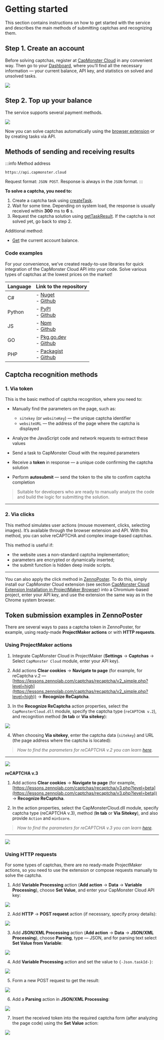 ﻿---
sidebar_position: 1
# id: my-home-doc
# slug: /
---


<ArticleHead slug="getting-start" />

# Getting started

This section contains instructions on how to get started with the service and describes the main methods of submitting captchas and recognizing them.

## Step 1. Create an account

Before solving captchas, register at [CapMonster Cloud](https://capmonster.cloud/) in any convenient way. Then go to your [Dashboard](https://capmonster.cloud/Dashboard), where you’ll find all the necessary information — your current balance, API key, and statistics on solved and unsolved tasks.

![](./images/dashboard.png)

## Step 2. Top up your balance

The service supports several payment methods.

![](./images/payment.png)

Now you can solve captchas automatically using the [browser extension](../docs/extension) or by creating tasks via API.

## Methods of sending and receiving results

:::info Method address
```http
https://api.capmonster.cloud
```
Request format: `JSON POST`.
Response is always in the `JSON` format.
:::

**To solve a captcha, you need to:**

1. Create a captcha task using [createTask](api/methods/create-task.md).
2. Wait for some time. Depending on system load, the response is usually received within **300** ms to **6** s.
3. Request the captcha solution using [getTaskResult](api/methods/get-task-result.md). If the captcha is not solved yet, go back to step 2.

Additional method:

* [Get](api/methods/get-balance.md) the current account balance.

### Code examples

For your convenience, we’ve created ready-to-use libraries for quick integration of the CapMonster Cloud API into your code. Solve various types of captchas at the lowest prices on the market!

|**Language**|**Link to the repository**|
| :- | :- | 
|С#|- [Nuget](https://www.nuget.org/packages/Zennolab.CapMonsterCloud.Client)<br /> - [Github](https://github.com/ZennoLab/capmonstercloud-client-dotnet) |
|Python|- [PyPl](https://pypi.org/project/capmonstercloudclient/)<br /> - [Github](https://github.com/ZennoLab/capmonstercloud-client-python)|
|JS|- [Npm](https://www.npmjs.com/package/@zennolab_com/capmonstercloud-client)<br /> - [Github](https://github.com/ZennoLab/capmonstercloud-client-js)|
|GO|- [Pkg.go.dev](https://pkg.go.dev/github.com/ZennoLab/capmonstercloud-client-go)<br /> - [Github](https://github.com/ZennoLab/capmonstercloud-client-go)|
|PHP|- [Packagist](https://packagist.org/packages/zennolab/capmonstercloud.client)<br /> - [Github](https://github.com/ZennoLab/capmonstercloud-client-php)|

## Captcha recognition methods

### 1. Via token

This is the basic method of captcha recognition, where you need to:

* Manually find the parameters on the page, such as:

  * `sitekey` (or `websiteKey`) — the unique captcha identifier
  * `websiteURL` — the address of the page where the captcha is displayed
* Analyze the JavaScript code and network requests to extract these values
* Send a task to CapMonster Cloud with the required parameters
* Receive a **token** in response — a unique code confirming the captcha solution
* Perform **autosubmit** — send the token to the site to confirm captcha completion

> Suitable for developers who are ready to manually analyze the code and build the logic for submitting the solution.

---

### 2. Via clicks

This method simulates user actions (mouse movement, clicks, selecting images). It’s available through the browser extension and API. With this method, you can solve reCAPTCHA and complex image-based captchas.

This method is useful if:

* the website uses a non-standard captcha implementation;
* parameters are encrypted or dynamically inserted;
* the submit function is hidden deep inside scripts.

---

You can also apply the click method in [ZennoPoster](https://zennolab.com/en/products/zennoposter/). To do this, simply install our CapMonster Cloud extension (see section [CapMonster Cloud Extension Installation in ProjectMaker Browser](extension/install-instruction.md)) into a Chromium-based project, enter your API key, and use the extension the same way as in the Chrome system browser.

## Token submission examples in ZennoPoster

There are several ways to pass a captcha token in ZennoPoster, for example, using ready-made **ProjectMaker actions** or with **HTTP requests**.

### Using ProjectMaker actions

1. Integrate CapMonster Cloud in ProjectMaker (**Settings** → **Captchas** → Select `CapMonster Cloud` module, enter your API key).

2. Add actions **Clear cookies** → **Navigate to page** (for example, for reCaptcha v.2 — [https://lessons.zennolab.com/captchas/recaptcha/v2_simple.php?level=high](https://lessons.zennolab.com/captchas/recaptcha/v2_simple.php?level=high)) → **Recognize ReCaptcha**.

3. In the **Recognize ReCaptcha** action properties, select the `CapMonsterCloud.dll` module, specify the captcha type (`reCAPTCHA v.2`), and recognition method (**In tab** or **Via sitekey**):

![](./images/getting-started-1.png)

4. When choosing **Via sitekey**, enter the captcha data (`sitekey`) and URL (the page address where the captcha is located):

> *How to find the parameters for reCAPTCHA v.2 you can learn [here](./captchas/no-captcha-task#how-to-find-all-required-parameters-to-create-a-task).*

---

![](./images/getting-started-2.png)

**reCAPTCHA v.3**

1. Add actions **Clear cookies** → **Navigate to page** (for example, [https://lessons.zennolab.com/captchas/recaptcha/v3.php?level=beta](https://lessons.zennolab.com/captchas/recaptcha/v3.php?level=beta)) → **Recognize ReCaptcha**.

2. In the action properties, select the CapMonsterCloud.dll module, specify captcha type (reCAPTCHA v.3), method (**In tab** or **Via Sitekey**), and also provide `Action` and `minScore`.

> *How to find the parameters for reCAPTCHA v.3 you can learn [here](./captchas/recaptcha-v3-task#how-to-find-all-required-parameters-to-create-a-task).*

---

![](./images/getting-started-3.png)

<!-- ### hCaptcha

1. Add the “Recognize hCaptcha” action into your project after navigating to the page with the captcha;

2. In the “Recognize hCaptcha” action properties, choose the method (In tab or Via Sitekey). If using Sitekey, enter the sitekey and captcha page URL:

![](./images/getting-started-4.png) -->

### Using HTTP requests

For some types of captchas, there are no ready-made ProjectMaker actions, so you need to use the extension or compose requests manually to solve the captcha.

1. Add **Variable Processing** action (**Add action** → **Data** → **Variable Processing**), choose **Set Value**, and enter your CapMonster Cloud API key:

![](./images/getting-started-5.png)

2. Add **HTTP** → **POST request** action (if necessary, specify proxy details):

![](./images/getting-started-6.png)

3. Add **JSON/XML Processing** action (**Add action** → **Data** → **JSON/XML Processing**), choose **Parsing**, type — JSON, and for parsing text select **Set Value from Variable**:

![](./images/getting-started-7.png)

4. Add **Variable Processing** action and set the value to `{-Json.taskId-}`:

![](./images/getting-started-8.png)

5. Form a new POST request to get the result:

![](./images/getting-started-9.png)

6. Add a **Parsing** action in **JSON/XML Processing**:

![](./images/getting-started-10.png)

7. Insert the received token into the required captcha form (after analyzing the page code) using the **Set Value** action:

![](./images/getting-started-11.png)


